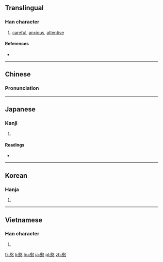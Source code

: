 ==Translingual==

===Han character===
{{Han char|rn=61|rad=心|as=10|sn=14|four=7733<sub>4</sub>|canj=竹水心 (HEP)|ids=⿱[[殷]][[心]]}}

# [[careful]], [[anxious]], [[attentive]]

====References====
* {{Han ref|kx=0397.230|dkj=11045|dj=0736.160|hdz=42334.060|uh=6147|ud=24903|bh=B9FE|bd=47614}}

----

==Chinese==
{{zh-forms}}

===Pronunciation===
{{zh-pron
|m=yīn
|c=jan1
|mc=y
|oc=y
|ma=
|cat=a
}}

----

==Japanese==

===Kanji===
{{ja-kanji|grade=|rs=心10}}

# {{defn|lang=ja|sort=心10}}

====Readings====
* {{ja-readings|on=[[いん]] (in)|kun=[[いたむ]] (itamu), [[ねんごろ]] (nengoro)}}

----

==Korean==

===Hanja===
{{ko-hanja|hangeul=은|eumhun=|rv=eun|mr=ŭn|y=un}}

# {{defn|lang=ko|sort=心10}}

----

==Vietnamese==

===Han character===
{{vi-readings|rs=心10| hanviet = ân}}

# {{defn|lang=vi|sort=心10}}

[[fr:慇]]
[[li:慇]]
[[hu:慇]]
[[ja:慇]]
[[pl:慇]]
[[zh:慇]]